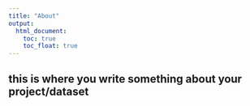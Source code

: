 ```yaml
---
title: "About"
output: 
  html_document:
    toc: true
    toc_float: true
---
```


## this is where you write something about your project/dataset